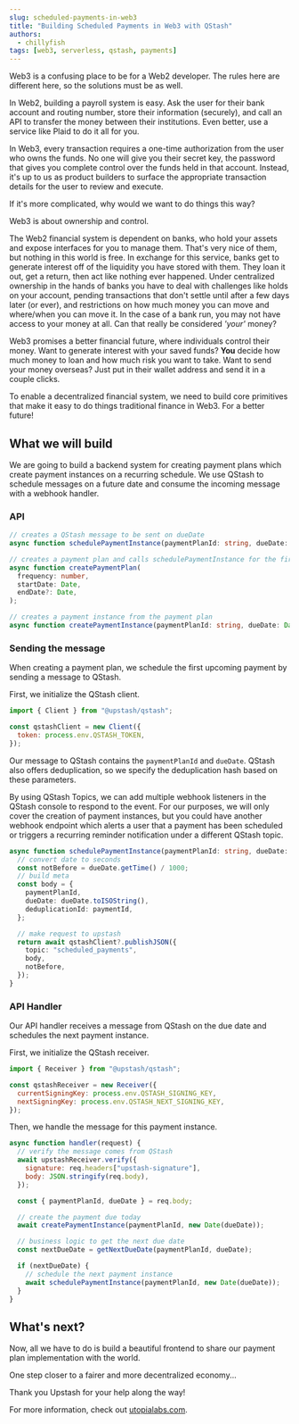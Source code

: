 ```yaml
---
slug: scheduled-payments-in-web3
title: "Building Scheduled Payments in Web3 with QStash"
authors:
  - chillyfish
tags: [web3, serverless, qstash, payments]
---
```


Web3 is a confusing place to be for a Web2 developer. The rules here are different here, so the solutions must be as well.

In Web2, building a payroll system is easy. Ask the user for their bank account and routing number, store their information (securely), and call an API to transfer the money between their institutions. Even better, use a service like Plaid to do it all for you.

In Web3, every transaction requires a one-time authorization from the user who owns the funds. No one will give you their secret key, the password that gives you complete control over the funds held in that account. Instead, it's up to us as product builders to surface the appropriate transaction details for the user to review and execute.

If it's more complicated, why would we want to do things this way?

Web3 is about ownership and control.

The Web2 financial system is dependent on banks, who hold your assets and expose interfaces for you to manage them. That's very nice of them, but nothing in this world is free. In exchange for this service, banks get to generate interest off of the liquidity you have stored with them. They loan it out, get a return, then act like nothing ever happened. Under centralized ownership in the hands of banks you have to deal with challenges like holds on your account, pending transactions that don't settle until after a few days later (or ever), and restrictions on how much money you can move and where/when you can move it. In the case of a bank run, you may not have access to your money at all. Can that really be considered _'your'_ money?

Web3 promises a better financial future, where individuals control their money. Want to generate interest with your saved funds? **You** decide how much money to loan and how much risk you want to take. Want to send your money overseas? Just put in their wallet address and send it in a couple clicks.

To enable a decentralized financial system, we need to build core primitives that make it easy to do things traditional finance in Web3. For a better future!

## What we will build

We are going to build a backend system for creating payment plans which create payment instances on a recurring schedule. We use QStash to schedule messages on a future date and consume the incoming message with a webhook handler.

### API

```ts
// creates a QStash message to be sent on dueDate
async function schedulePaymentInstance(paymentPlanId: string, dueDate: Date);

// creates a payment plan and calls schedulePaymentInstance for the first payment instance
async function createPaymentPlan(
  frequency: number,
  startDate: Date,
  endDate?: Date,
);

// creates a payment instance from the payment plan
async function createPaymentInstance(paymentPlanId: string, dueDate: Date);
```

### Sending the message

When creating a payment plan, we schedule the first upcoming payment by sending a message to QStash.

First, we initialize the QStash client.

```js
import { Client } from "@upstash/qstash";

const qstashClient = new Client({
  token: process.env.QSTASH_TOKEN,
});
```

Our message to QStash contains the `paymentPlanId` and `dueDate`. QStash also offers deduplication, so we specify the deduplication hash based on these parameters.

By using QStash Topics, we can add multiple webhook listeners in the QStash console to respond to the event. For our purposes, we will only cover the creation of payment instances, but you could have another webhook endpoint which alerts a user that a payment has been scheduled or triggers a recurring reminder notification under a different QStash topic.

```ts
async function schedulePaymentInstance(paymentPlanId: string, dueDate: Date) {
  // convert date to seconds
  const notBefore = dueDate.getTime() / 1000;
  // build meta
  const body = {
    paymentPlanId,
    dueDate: dueDate.toISOString(),
    deduplicationId: paymentId,
  };

  // make request to upstash
  return await qstashClient?.publishJSON({
    topic: "scheduled_payments",
    body,
    notBefore,
  });
}
```

### API Handler

Our API handler receives a message from QStash on the due date and schedules the next payment instance.

First, we initialize the QStash receiver.

```js
import { Receiver } from "@upstash/qstash";

const qstashReceiver = new Receiver({
  currentSigningKey: process.env.QSTASH_SIGNING_KEY,
  nextSigningKey: process.env.QSTASH_NEXT_SIGNING_KEY,
});
```

Then, we handle the message for this payment instance.

```js
async function handler(request) {
  // verify the message comes from QStash
  await upstashReceiver.verify({
    signature: req.headers["upstash-signature"],
    body: JSON.stringify(req.body),
  });

  const { paymentPlanId, dueDate } = req.body;

  // create the payment due today
  await createPaymentInstance(paymentPlanId, new Date(dueDate));

  // business logic to get the next due date
  const nextDueDate = getNextDueDate(paymentPlanId, dueDate);

  if (nextDueDate) {
    // schedule the next payment instance
    await schedulePaymentInstance(paymentPlanId, new Date(dueDate));
  }
}
```

## What's next?

Now, all we have to do is build a beautiful frontend to share our payment plan implementation with the world.

One step closer to a fairer and more decentralized economy...

Thank you Upstash for your help along the way!

For more information, check out [utopialabs.com](https://www.utopialabs.com).
